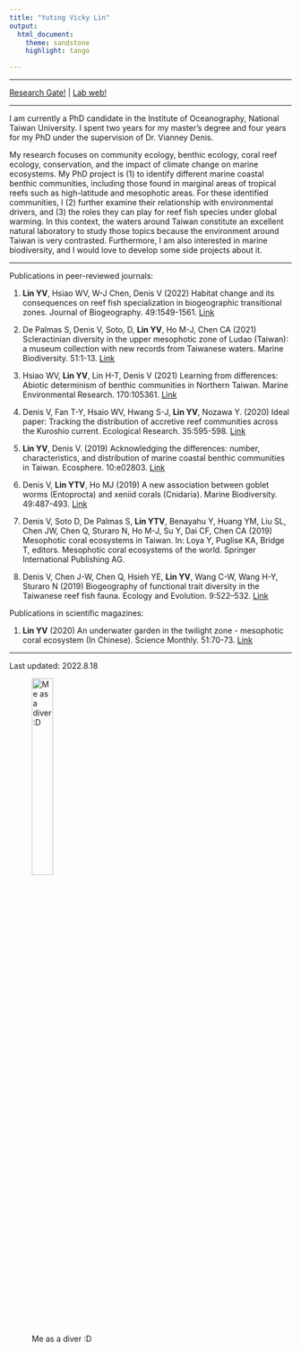 ```yaml
---
title: "Yuting Vicky Lin"
output: 
  html_document:
    theme: sandstone
    highlight: tango

---
```

***

[Research Gate!](https://www.researchgate.net/profile/Yuting-Lin-7) | [Lab web!](https://www.dipintothereef.com/)

***

I am currently a PhD candidate in the Institute of Oceanography, National Taiwan University. I spent two years for my master's degree and four years for my PhD under the supervision of Dr. Vianney Denis.

My research focuses on community ecology, benthic ecology, coral reef ecology, conservation, and the impact of climate change on marine ecosystems. My PhD project is (1) to identify different marine coastal benthic communities, including those found in marginal areas of tropical reefs such as high-latitude and mesophotic areas. For these identified communities, I (2) further examine their relationship with environmental drivers, and (3) the roles they can play for reef fish species under global warming. In this context, the waters around Taiwan constitute an excellent natural laboratory to study those topics because the environment around Taiwan is very contrasted. Furthermore, I am also interested in marine biodiversity, and I would love to develop some side projects about it.

***

Publications in peer-reviewed journals:

1.	**Lin YV**, Hsiao WV, W-J Chen, Denis V (2022) Habitat change and its consequences on reef fish specialization in biogeographic transitional zones. Journal of Biogeography. 49:1549-1561. [Link](https://onlinelibrary.wiley.com/doi/full/10.1111/jbi.14450)

2.	De Palmas S, Denis V, Soto, D, **Lin YV**, Ho M-J, Chen CA (2021) Scleractinian diversity in the upper mesophotic zone of Ludao (Taiwan): a museum collection with new records from Taiwanese waters. Marine Biodiversity. 51:1-13. [Link](https://link.springer.com/article/10.1007/s12526-021-01210-y)

3.	Hsiao WV, **Lin YV**, Lin H-T, Denis V (2021) Learning from differences: Abiotic determinism of benthic communities in Northern Taiwan. Marine Environmental Research. 170:105361. [Link](https://www.sciencedirect.com/science/article/pii/S0141113621001173)

4.	Denis V, Fan T-Y, Hsaio WV, Hwang S-J, **Lin YV**, Nozawa Y. (2020) Ideal paper: Tracking the distribution of accretive reef communities across the Kuroshio current. Ecological Research. 35:595-598.  [Link](https://esj-journals.onlinelibrary.wiley.com/doi/full/10.1111/1440-1703.12128?af=R)

5.	**Lin YV**, Denis V. (2019) Acknowledging the differences: number, characteristics, and distribution of marine coastal benthic communities in Taiwan. Ecosphere. 10:e02803.  [Link](https://esajournals.onlinelibrary.wiley.com/doi/10.1002/ecs2.2803)

6.	Denis V, **Lin YTV**, Ho MJ (2019) A new association between goblet worms (Entoprocta) and xeniid corals (Cnidaria). Marine Biodiversity. 49:487-493. [Link](https://link.springer.com/article/10.1007/s12526-017-0766-4)

7.	Denis V, Soto D, De Palmas S, **Lin YTV**, Benayahu Y, Huang YM, Liu SL, Chen JW, Chen Q, Sturaro N, Ho M-J, Su Y, Dai CF, Chen CA (2019) Mesophotic coral ecosystems in Taiwan. In: Loya Y, Puglise KA, Bridge T, editors. Mesophotic coral ecosystems of the world. Springer International Publishing AG. 

8.	Denis V, Chen J-W, Chen Q, Hsieh YE, **Lin YV**, Wang C-W, Wang H-Y, Sturaro N (2019) Biogeography of functional trait diversity in the Taiwanese reef fish fauna. Ecology and Evolution. 9:522–532. 
[Link](https://onlinelibrary.wiley.com/doi/full/10.1002/ece3.4771)

Publications in scientific magazines:

1.	**Lin YV** (2020) An underwater garden in the twilight zone - mesophotic coral ecosystem (In Chinese). Science Monthly. 51:70-73. [Link](https://www.scimonth.com.tw/archives/4327)



***
Last updated: 2022.8.18




![Me as a diver :D](C:/Users/Vicky/OneDrive/R project/Randomforest/me.jpg){width=30%}

